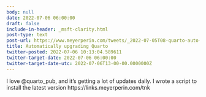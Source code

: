 ```yaml
---
body: null
date: 2022-07-06 06:00:00
draft: false
include-in-header: _msft-clarity.html
post-type: text
post-url: https://www.meyerperin.com/tweets/_2022-07-05T08-quarto-auto-upgrade.html
title: Automatically upgrading Quarto
twitter-posted: 2022-07-06 10:13:04.589611
twitter-target-date: 2022-07-06 06:00:00
twitter-target-date-utc: 2022-07-06T13-00-00.0000000Z
---
```

I love @quarto_pub, and it's getting a lot of updates daily. I wrote a script to install the latest version https://links.meyerperin.com/tnk